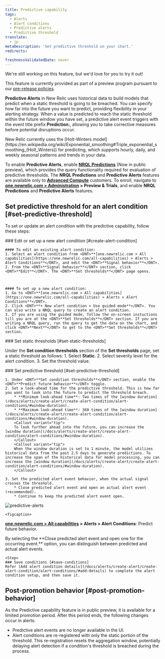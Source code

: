 ```yaml
---
title: Predictive capability
tags:
  - Alerts
  - Alert conditions
  - Predictive alerts
  - Predictive threshold
translate:
  - jp
metaDescription: 'Set predictive threshold on your chart.'
redirects:

freshnessValidatedDate: never
---
```

<Callout title="preview">
  We're still working on this feature, but we'd love for you to try it out!

  This feature is currently provided as part of a preview program pursuant to our [pre-release policies](/docs/licenses/license-information/referenced-policies/new-relic-pre-release-policy).
</Callout>

<DNT>**Predictive Alerts**</DNT> in New Relic uses historical data to build models that predict when a static threshold is going to be breached. You can specify how far into the future you want to predict, providing flexibility in your alerting strategy. When a value is predicted to reach the static threshold within the future window you have set, a predictive alert event triggers with the event title prefix <DNT>**Prediction:**</DNT>, allowing you to take corrective measures before potential disruptions occur.

<Callout variant="tip">
  New Relic currently uses the [Holt-Winters model](https://en.wikipedia.org/wiki/Exponential_smoothing#Triple_exponential_smoothing_(Holt_Winters)) for predicting, which supports hourly, daily, and weekly seasonal patterns and trends in your data.
</Callout>

To enable <DNT>**Predictive Alerts**</DNT>, enable <DNT>**[NRQL Predictions](/docs/query-your-data/explore-query-data/use-charts/nrql-predictions)**</DNT> (Now in public preview), which provides the query functionality required for evaluation of predictive thresholds. The <DNT>**NRQL Predictions**</DNT> and <DNT>**Predictive Alerts**</DNT> features are available only to **[Advanced Compute](https://newrelic.com/pricing/compute#pricing_plan-compute)** customers. To enroll, navigate to <DNT>**[one.newrelic.com > Administration](https://one.newrelic.com//admin-portal) > Preview & Trials**</DNT>, and enable <DNT>**NRQL Predictions**</DNT> and <DNT>**Predictive Alerts**</DNT> features.

## Set predictive threshold for an alert condition [#set-predictive-threshold]
To set or update an alert condition with the predictive capability, follow these steps:

<Steps>

  <Step>
    ### Edit or set up a new alert condition [#create-alert-condition]

    #### To edit an existing alert condition:
    1. Select an alert condition from <DNT>**[one.newrelic.com > All capabilities](https://one.newrelic.com/all-capabilities) > Alerts > Alert Conditions**</DNT>, and edit the <DNT>**Signal behavior**</DNT>.
    2. From the <DNT>**Signal behavior**</DNT> section, click <DNT>**Edit**</DNT>. The <DNT>**Set thresholds**</DNT> page opens.


    
    #### To set up a new alert condition:
    1. Go to <DNT>**[one.newrelic.com > All capabilities](https://one.newrelic.com/all-capabilities) > Alerts > Alert Conditions**</DNT>.
    2. Click <DNT>**+ New alert condition > Use guided mode**</DNT>. You can also write a NRQL query to create an alert condition.
    3. If you are using the guided mode, follow the on-screen instuctions till you are at the <DNT>**Set thresholds**</DNT> section. If you are writing a NRQL query, run the query to get the data on the chart, and click <DNT>**Next**</DNT> to get to the <DNT>**Set thresholds**</DNT> section.

  </Step>

  <Step>
    ### Set static thresholds [#set-static-thresholds]

  Under the <DNT>**Set condition thresholds**</DNT> section of the <DNT>**Set thresholds**</DNT> page, set a static threshold as follows:
      1. Select <DNT>**Static**</DNT>.
      2. Select severity level for the alert condition.
      3. Set the threshold value.

  </Step>

  <Step>
    ### Set predictive threshold [#set-predictive-threshold]
  
    1. Under <DNT>**Set condition thresholds**</DNT> section, enable the <DNT>**Predict future behavior**</DNT> toggle.
    2. Set a look-ahead time for the predictive threshold. This is how far you want to look into the future to predict the threshold breach.
        * **Minimum look-ahead time**: Two times of the [window duration](/docs/alerts/create-alert/create-alert-condition/alert-conditions/#window-duration).
        * **Maximum look-ahead time**: 360 times of the [window duration](/docs/alerts/create-alert/create-alert-condition/alert-conditions/#window-duration).
        <Callout variant="tip">
        To look further ahead into the future, you can increase the [window duration](/docs/alerts/create-alert/create-alert-condition/alert-conditions/#window-duration). 
        </Callout>
        <Callout variant="tip">
        When the window duration is set to 1 minute, the model utilizes historical data from the past 2.5 days to generate predictions. To increase the span of the historical data for model processing, you can increase the [window duration](/docs/alerts/create-alert/create-alert-condition/alert-conditions/#window-duration).
        </Callout>        
        
    3. Set the predicted alert event behavior, when the actual signal crosses the threshold.
        * Close predicted alert event and open an actual alert event (recommended).
        * Continue to keep the predicted alert event open.

   <img
     title="predictive-alerts"
     alt="predictive-alerts"
     src="/images/predictive-alerts.webp"
   />

    <figcaption>
  <DNT>**[one.newrelic.com > All capabilities](https://one.newrelic.com/all-capabilities) > Alerts > Alert Conditions**</DNT>: Predict future behavior.
</figcaption>

<Callout variant="tip">
  By selecting the <DNT>**Close predicted alert event and open one for the occurring event.**</DNT> option, you can distinguish between predicted and actual alert events.
</Callout>


  </Step>

    <Step>
    ### Save conditions [#save-conditions]
    Refer [Add alert condition details](/docs/alerts/create-alert/create-alert-condition/alert-conditions/#add-details) to complete the alert condition setup, and then save it.

  </Step>

</Steps>

## Post-promotion behavior  [#post-promotion-behavior]
As the Predictive capability feature is in public preview, it is available for a limited promotion period. After this period ends, the following changes occur in alerts:
* Predictive alert events are no longer available in the UI.
* Alert conditions are re-registered with only the static portion of the threshold. This re-registration resets the aggregation window, potentially delaying alert detection if a condition's threshold is breached during the process.